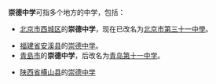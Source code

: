 '''崇德中学'''可指多个地方的中学，包括：

* [[北京市|北京市]][[西城区|西城区]]的'''崇德中学'''，现在已改名为[[北京市第三十一中學|北京市第三十一中學]]。

* [[福建省|福建省]][[安溪县|安溪县]]的[[安溪崇德中学|崇德中学]]。
* [[青島市|青島市]]的'''崇德中学'''，后改名为[[青岛第十一中学|青岛第十一中学]]。

* [[陕西省|陕西省]][[横山县|横山县]]的[[横山崇德中学|崇德中学]]

{{消歧義|CAT=四字教育機構消歧義}}